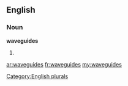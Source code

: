 ==English==

===Noun===
'''waveguides'''

# {{plural of|[[waveguide]]}}

[[Category:English plurals]]

[[ar:waveguides]]
[[fr:waveguides]]
[[my:waveguides]]